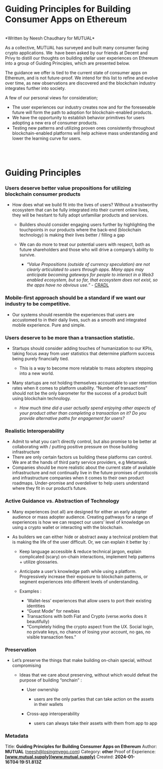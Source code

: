 # Guiding Principles for Building Consumer Apps on Ethereum
<br>
*Written by Neesh Chaudhary for MUTUAL*

As a collective, MUTUAL has surveyed and built many consumer facing crypto applications. We  have been asked by our friends at Decent and Privy to distill our thoughts on building stellar user experiences on Ethereum into a group of Guiding Principles, which are presented below.

The guidance we offer is tied to the current state of consumer apps on Ethereum, and is not future-proof. We intend for this list to refine and evolve over time, as new observations are discovered and the blockchain industry integrates further into society.

A few of our personal views for consideration;

* The user experiences our industry creates now and for the foreseeable future will form the path to adoption for blockchain-enabled products.
* We have the opportunity to establish behavior primitives for users adopting a new era of consumer products.
* Testing new patterns and utilizing proven ones consistently throughout blockchain-enabled platforms will help achieve mass understanding and lower the learning curve for users.

<br><br>

# Guiding Principles

### Users deserve better value propositions for utilizing blockchain consumer products 

* How does what we build fit into the lives of users? Without a trustworthy ecosystem that can be fully integrated into their current online lives, they will be hesitant to fully adopt unfamiliar products and services.

  * Builders should consider engaging users further by highlighting the touchpoints in our products where the back-end (blockchain technology) is making their lives better / filling a gap
  * We can do more to treat our potential users with respect, both as future shareholders and those who will drive a company’s ability to survive. 

    * *“Value Propositions (outside of currency speculation) are not clearly articulated to users through apps. Many apps may anticipate becoming gateways for people to interact in a Web3 enabled ecosystem, but so far, that ecosystem does not exist, so the apps have no obvious use.”* - [CRADL](https://docs.google.com/presentation/d/1s2OPSH5sMJzxRYaJSSRTe8W2iIoZx0PseIV-WeZWD1s/edit#slide=id.p)

### Mobile-first approach should be a standard if we want our industry to be competitive.

* Our systems should resemble the experiences that users are accustomed to in their daily lives, such as a smooth and integrated mobile experience. Pure and simple.

### Users deserve to be more than a transaction statistic.

* Startups should consider adding touches of humanization to our KPIs, taking focus away from user statistics that determine platform success being purely financially tied.

  * This is a way to become more relatable to mass adopters stepping into a new world.
* Many startups are not holding themselves accountable to user retention rates when it comes to platform usability. “Number of transactions” should not be the only barometer for the success of a product built using blockchain technology. 

  * *How much time did a user actually spend enjoying other aspects of your product other than completing a transaction on it? Do you provide alternative paths for engagement for users?*

### Realistic Interoperability

* Admit to what you can’t directly control, but also promise to be better at collaborating with / putting positive pressure on those building infrastructure
* There are only certain factors us building these platforms can control. We are at the hands of third party service providers, e.g Metamask.
* Companies should be more realistic about the current state of available infrastructure and not continually live in the future promises of protocols and infrastructure companies when it comes to their own product roadmaps. Under-promise and overdeliver to help users understand where they fit in our product’s future.

### Active Guidance vs. Abstraction of Technology

* Many experiences (not all) are designed for either an early adopter audience or mass adopter audience. Creating pathways for a range of experiences is how we can respect our users’ level of knowledge on using a crypto wallet or interacting with the blockchain.
* As builders we can either hide or abstract away a technical problem that is making the life of the user difficult. Or, we can explain it better by : 

  * Keep language accessible & reduce technical jargon, explain complicated (scary) on-chain interactions, implement help patterns + utilize glossaries.
  * Anticipate a user’s knowledge path while using a platform. Progressively increase their exposure to blockchain patterns, or segment experiences into different levels of understanding.
  * Examples : 

    * ‘Wallet-less’ experiences that allow users to port their existing identities
    * “Guest Mode” for newbies
    * Transactions with both Fiat and Crypto (verse.works does it beautifully)
    * “Completely hiding the crypto aspect from the UX. Social login, no private keys, no chance of losing your account, no gas, no visible transaction fees.” 

### Preservation

* Let’s preserve the things that make building on-chain special, without compromising

  * Ideas that we care about preserving, without which would defeat the purpose of building “onchain” : 

    * User ownership

      * users are the only parties that can take action on the assets in their wallets
    * Cross-app interoperability

      * users can always take their assets with them from app to app


### Metadata
Title: **Guiding Principles for Building Consumer Apps on Ethereum**
Author: **MUTUAL** (neesh@losingmyego.com)
Category: **other**
Proof of Experience: **[www.mutual.supply](www.mutual.supply)**
Created: **2024-01-16T04:19:51.813Z**
